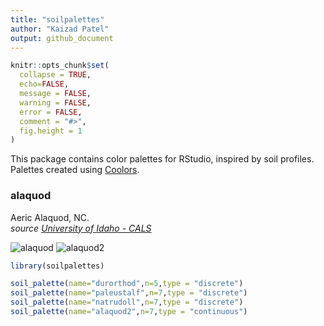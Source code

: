 ```yaml
---
title: "soilpalettes"
author: "Kaizad Patel"  
output: github_document
---
```


```r
knitr::opts_chunk$set(
  collapse = TRUE,
  echo=FALSE,
  message = FALSE,
  warning = FALSE,
  error = FALSE,
  comment = "#>",
  fig.height = 1
)
```

This package contains color palettes for RStudio, inspired by soil profiles.  
Palettes created using [Coolors](https://coolors.co). 

### alaquod  
Aeric Alaquod, NC.   
*source [University of Idaho - CALS](https://www.uidaho.edu/cals/soil-orders)*  

![alaquod](images/1200x900-aeric-alaquod.jpg) ![alaquod2](images/alaq2.png) 


```r
library(soilpalettes)

soil_palette(name="durorthod",n=5,type = "discrete")
soil_palette(name="paleustalf",n=7,type = "discrete")
soil_palette(name="natrudoll",n=7,type = "discrete")
soil_palette(name="alaquod2",n=7,type = "continuous")


```

